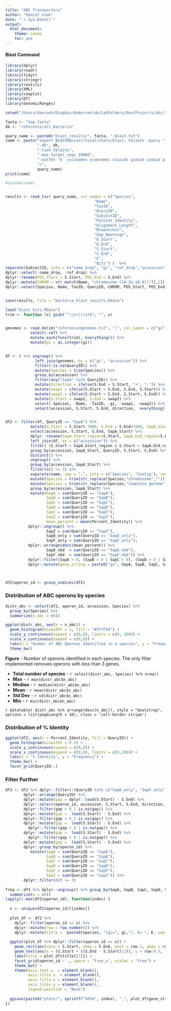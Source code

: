 ```yaml
---
title: "ABC Transporters"
author: "Daniel Cook"
date: "`r Sys.Date()`"
output: 
  html_document:
    theme: cosmo
    toc: yes
---
```


#### Blast Command

```r
library(dplyr)
library(readr)
library(tidyr)
library(stringr)
library(reutils)
library(XML)
library(cowplot)
library(DT)
library(GenomicRanges)

setwd("/Users/dancook/Dropbox/Andersenlab/LabFolders/Dan/Projects/abc/")

fasta <- "Sap.fasta"
db <- "reference/all_bacteria"

query_name <- paste0("blast_results/", fasta, ".blast.txt")
comm <- paste("export BLASTDB=/usr/local/share/blast; tblastn -query ", fasta,
              "-db", db, 
              "-task tblastn",
              "-max_target_seqs 20000",
              "-outfmt '6  sscinames scomnames staxids qseqid sseqid pident length mismatch gapopen qstart qend sstart send evalue bitscore'",
              ">",
              query_name)
print(comm)
```

```r
#system(comm)


results <- read_tsv( query_name, col_names = c("Species",
                                       "Name",
                                       "TaxID",
                                       "QueryID",
                                       "SubjectID",
                                       "Percent_Identity",
                                       "Alignment_Length",
                                       "Mismatches",
                                       "Gap_Openings",
                                       "Q.Start",
                                       "Q.End",
                                       "S.Start",
                                       "S.End",
                                       "E",
                                       "Bits") )  %>%
separate(SubjectID, into = c("name_drop", "gi", "ref_drop","accession"), sep = "\\|", extra = "drop", convert = T) %>%
dplyr::select(-name_drop, -ref_drop) %>%
dplyr::rename(POS_Start = S.Start, POS_End = S.End) %>%
dplyr::mutate(CHROM = str_match(Name, "chromosome ([A-Za-z0-9])")[,2]) %>%
dplyr::select(Species, Name, TaxID, QueryID, CHROM, POS_Start, POS_End, accession,  everything()) 


save(results, file = "bacteria_blast_results.Rdata")

load("blast_hits.RData")
trim <- function (x) gsub("^\\s+|\\s+$", "", x)


genomes <- read_delim("reference/genomes.txt", "|", col_names = c("gi", "ref", "accession", "name")) %>%
           select(-ref) %>%
           mutate_each(funs(trim), everything()) %>%
           mutate(gi = as.integer(gi))


df <- r %>% ungroup() %>% 
             left_join(genomes, by = c("gi", "accession")) %>%
             filter(!is.na(QueryID)) %>%
             mutate(Species = trim(Species)) %>%
             group_by(accession) %>%
             filter(any("SapA" %in% QueryID)) %>%
             mutate(direction = ifelse(S.End > S.Start, "+", "-")) %>%
             mutate(swap1 = ifelse(S.Start > S.End, S.End, S.Start)) %>%
             mutate(swap2 = ifelse(S.Start > S.End, S.Start, S.End)) %>%
             mutate(S.Start = swap1, S.End = swap2) %>%
             select(-Species, -Name, -TaxID, -gi, -swap1, -swap2)) %>%
             select(accession, S.Start, S.End, direction,  everything())


df2 <- filter(df, QueryID == "SapA") %>%
           mutate(S.Start = S.Start-7000, S.End = S.End+7000, SapA_Start = S.Start) %>%
           select(accession, S.Start, S.End, SapA_Start) %>%
           dplyr::rename(SapA.Start_region=S.Start, SapA.End_region=S.End) %>%
           left_join(df, by = c("accession")) %>%
           filter( (S.Start > SapA.Start_region & S.Start < SapA.End_region) ) %>%
           group_by(accession, SapA_Start, QueryID, S.Start, S.End) %>%
           distinct() %>%
           ungroup() %>%
           group_by(accession, SapA_Start) %>%
           filter(n() >= 3) %>%
           separate(name, sep = ",", into = c("Species", "Contig"), remove = F, extra = "drop") %>%
           mutate(Species = trim(str_replace(Species,"chromosome",""))) %>%
           mutate(Species = trim(str_replace(Species,"complete genome",""))) %>%
           group_by(accession, SapA_Start) %>%         
           mutate(SapA = sum(QueryID == "SapA"),
                  SapB = sum(QueryID == "SapB"),
                  SapC = sum(QueryID == "SapC"),
                  SapD = sum(QueryID == "SapD"),
                  SapF = sum(QueryID == "SapF"),
                  SapZ = sum(QueryID == "SapZ"),
                  mean_percent = mean(Percent_Identity)) %>%
          dplyr::ungroup() %>%
                  SapZ = sum(QueryID == "SapZ"), 
                  SapD_only = sum(QueryID == "SapD_only"),
                  SapF_only = sum(QueryID == "SapF_only"),
          dplyr::arrange(desc(mean_percent)) %>%
                  SapD_nbd  = sum(QueryID == "SapD_nbd"),
                  SapF_nbd  = sum(QueryID == "SapF_nbd")) %>%
          dplyr::filter(SapA > 0, (SapB > 0 | SapC > 0), (SapD > 0 | SapF > 0) ) %>%
          dplyr::mutate(gene_string = paste0("gs", SapA, SapB, SapC, SapD, SapF, SapZ))



df2$operon_id <- group_indices(df2)


```

### Distribution of ABC operons by species

```r

distr_abc <- select(df2, operon_id, accession, Species) %>%
  group_by(Species) %>%
  summarize(n_abc = n())

ggplot(distr_abc, aes(x = n_abc)) +
  geom_histogram(binwidth = 1, fill = "#FF7F50") +
  scale_y_continuous(expand = c(0,0), limits = c(0, 200)) +
  scale_x_continuous(expand = c(0,0)) +
  labs(x = "Number of ABC Operons Identified in a species", y = "Frequency") +
  theme_bw()

```

__Figure__ - Number of operons identified in each species. The only filter implemented removes operons with less than 3 genes.

* __Total number of species__ - `r select(distr_abc, Species) %>% nrow()`
* __Max__ - `r max(distr_abc$n_abc)`
* __Median__ - `r median(distr_abc$n_abc)`
* __Mean__ - `r mean(distr_abc$n_abc)`
* __Std Dev__ - `r sd(distr_abc$n_abc)`
* __Min__ - `r min(distr_abc$n_abc)`


`r datatable( distr_abc %>% arrange(desc(n_abc)), style = "bootstrap", options = list(pageLength = 10), class = 'cell-border stripe')`

### Distribution of % Identity

```r


ggplot(df2, aes(x = Percent_Identity, fill = QueryID)) +
  geom_histogram(binwidth = 0.5) +
  scale_y_continuous(expand = c(0,0)) +
  scale_x_continuous(expand = c(0,0), limits = c(0,100)) +
  labs(x = "% Identity", y = "Frequency") +
  theme_bw() +
  facet_grid(QueryID~.)


```

### Filter Further

```r

df3 <- df2 %>% dplyr::filter(!(QueryID %in% c("SapD_only", "SapF_only", "SapD_nbd", "SapF_nbd"))) %>%
        dplyr::arrange(QueryID) %>%
        dplyr::mutate(gap = dplyr::lead(S.Start) - S.End) %>%
        dplyr::select(operon_id, accession, S.Start, S.End, direction, gap, everything()) %>%
        dplyr::filter(gap > 0 | is.na(gap)) %>%
        dplyr::mutate(gap =  lead(S.Start) - S.End) %>%  
        dplyr::filter(gap > 0 | is.na(gap)) %>%
        dplyr::mutate(gap =  lead(S.Start) - S.End) %>% 
          dplyr::filter(gap > 0 | is.na(gap)) %>%
        dplyr::mutate(gap =  lead(S.Start) - S.End) %>% 
          dplyr::filter(gap > 0 | is.na(gap)) %>%
        dplyr::mutate(gap =  lead(S.Start) - S.End) %>% 
        dplyr::group_by(operon_id) %>%
           mutate(SapA = sum(QueryID == "SapA"),
                  SapB = sum(QueryID == "SapB"),
                  SapC = sum(QueryID == "SapC"),
                  SapD = sum(QueryID == "SapD"),
                  SapF = sum(QueryID == "SapF"),
                  SapZ = sum(QueryID == "SapZ")) %>%
        dplyr::filter(n() >= 3)
 
freq <- df3 %>% dplyr::ungroup() %>% group_by(SapA, SapB, SapC, SapD, SapF, SapZ) %>%
  summarize(n = n())
lapply(1:max(df2$operon_id), function(index) {
  
  x <- unique(df2$operon_id)[[index]]
  
  plot_df <- df2 %>%
    dplyr::filter(operon_id == x) %>%
    dplyr::mutate(row = row_number()) %>%
    dplyr::mutate(title =  paste0(species, "(gi=", gi,"); E= ", E, sep = " "))
  
  ggplot(plot_df %>% dplyr::filter(operon_id == x)) +
    geom_rect(aes(xmin = S.Start, xmax = S.End, ymin = row-1, ymax = row, color=QueryID, fill = QueryID, alpha = Percent_Identity)) +
    geom_text(aes(x = (S.Start + ((S.End - S.Start)/2)), y = row-0.5, label = paste0(QueryID, " (", Percent_Identity, ") "))) +
    labs(title = plot_df$title[[1]]) +
    facet_grid(operon_id ~ ., space = "free_x", scales = "free") +
    theme_bw() +
    theme(axis.text.y  = element_blank(),
          axis.title.x  = element_blank(),
          axis.title.y = element_blank(),
          axis.ticks.y = element_blank(),
          legend.position = "None")
  
  ggsave(paste0("plots/", sprintf("%05d", index), "_", plot_df$gene_string[[1]], "_", plot_df$accession[[1]],".svg"), height = 3, width = 10, limitsize = F )
})

```

